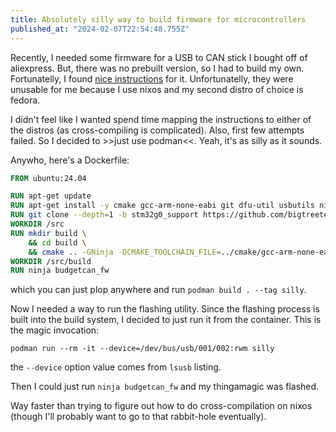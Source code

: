 ```yaml
---
title: Absolutely silly way to build firmware for microcontrollers
published_at: "2024-02-07T22:54:48.755Z"
---
```


Recently, I needed some firmware for a USB to CAN stick I bought off of aliexpress.
But, there was no prebuilt version, so I had to build my own. Fortunatelly,
I found [nice instructions](https://docs.meteyou.wtf/btt-u2c-v2.x/candlelight/) for it.
Unfortunatelly, they were unusable for me because I use nixos and my second distro
of choice is fedora.

I didn't feel like I wanted spend time mapping the instructions to either of
the distros (as cross-compiling is complicated). Also, first few attempts failed.
So I decided to >>just use podman&lt;&lt;. Yeah, it's as silly as it sounds.

Anywho, here's a Dockerfile:

```Dockerfile
FROM ubuntu:24.04

RUN apt-get update
RUN apt-get install -y cmake gcc-arm-none-eabi git dfu-util usbutils ninja-build
RUN git clone --depth=1 -b stm32g0_support https://github.com/bigtreetech/candleLight_fw src
WORKDIR /src
RUN mkdir build \
	&& cd build \
	&& cmake .. -GNinja -DCMAKE_TOOLCHAIN_FILE=../cmake/gcc-arm-none-eabi-8-2019-q3-update.cmake
WORKDIR /src/build
RUN ninja budgetcan_fw
```

which you can just plop anywhere and run `podman build . --tag silly`.

Now I needed a way to run the flashing utility. Since the flashing process is
built into the build system, I decided to just run it from the container.
This is the magic invocation:

```
podman run --rm -it --device=/dev/bus/usb/001/002:rwm silly
```

the `--device` option value comes from `lsusb` listing.

Then I could just run `ninja budgetcan_fw` and my thingamagic was flashed.

Way faster than trying to figure out how to do cross-compilation on nixos (though
I'll probably want to go to that rabbit-hole eventually).
